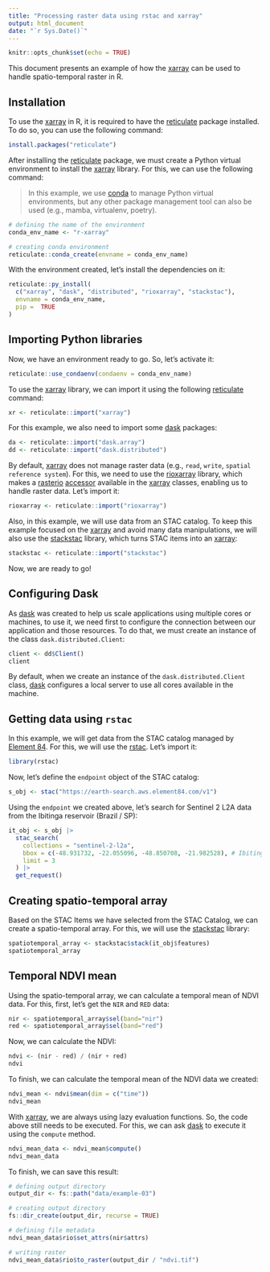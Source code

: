 ```yaml
---
title: "Processing raster data using rstac and xarray"
output: html_document
date: "`r Sys.Date()`"
---
```


```r
knitr::opts_chunk$set(echo = TRUE)
```

This document presents an example of how the [xarray](https://docs.xarray.dev/en/stable/index.html) can be used to handle spatio-temporal raster in R.

## Installation

To use the [xarray](https://docs.xarray.dev/en/stable/index.html) in R, it is required to have the [reticulate](https://rstudio.github.io/reticulate/) package installed. To do so, you can use the following command:

```r
install.packages("reticulate")
```

After installing the [reticulate](https://rstudio.github.io/reticulate/) package, we must create a Python virtual environment to install the [xarray](https://docs.xarray.dev/en/stable/index.html) library. For this, we can use the following command:

> In this example, we use [conda](https://docs.conda.io/en/latest/) to manage Python virtual environments, but any other package management tool can also be used (e.g., mamba, virtualenv, poetry).

```r
# defining the name of the environment
conda_env_name <- "r-xarray"

# creating conda environment
reticulate::conda_create(envname = conda_env_name)
```

With the environment created, let's install the dependencies on it:

```r
reticulate::py_install(
  c("xarray", "dask", "distributed", "rioxarray", "stackstac"),
  envname = conda_env_name,
  pip =  TRUE
)
```

## Importing Python libraries

Now, we have an environment ready to go. So, let's activate it:

```r
reticulate::use_condaenv(condaenv = conda_env_name)
```

To use the [xarray](https://docs.xarray.dev/en/stable/index.html) library, we can import it using the following [reticulate](https://rstudio.github.io/reticulate/) command:

```r
xr <- reticulate::import("xarray")
```

For this example, we also need to import some [dask](https://www.dask.org/) packages:

```r
da <- reticulate::import("dask.array")
dd <- reticulate::import("dask.distributed")
```

By default, [xarray](https://docs.xarray.dev/en/stable/index.html) does not manage raster data (e.g., `read`, `write`, `spatial reference system`). For this, we need to use the [rioxarray](https://corteva.github.io/rioxarray/html/index.html) library, which makes a [rasterio](https://rasterio.readthedocs.io/en/latest/index.html) [accessor](https://corteva.github.io/rioxarray/html/getting_started/getting_started.html#rio-accessor) available in the [xarray](https://docs.xarray.dev/en/stable/index.html) classes, enabling us to handle raster data. Let's import it:

```r
rioxarray <- reticulate::import("rioxarray")
```

Also, in this example, we will use data from an STAC catalog. To keep this example focused on the  [xarray](https://docs.xarray.dev/en/stable/index.html) and avoid many data manipulations, we will also use the [stackstac](https://github.com/gjoseph92/stackstac) library, which turns STAC items into an [xarray](https://docs.xarray.dev/en/stable/index.html):

```r
stackstac <- reticulate::import("stackstac")
```

Now, we are ready to go!

## Configuring Dask

As [dask](https://www.dask.org/) was created to help us scale applications using multiple cores or machines, to use it, we need first to configure the connection between our application and those resources. To do that, we must create an instance of the class `dask.distributed.Client`:

```r
client <- dd$Client()
client
```

By default, when we create an instance of the `dask.distributed.Client` class, [dask](#) configures a local server to use all cores available in the machine.

## Getting data using `rstac`

In this example, we will get data from the STAC catalog managed by [Element 84](https://www.element84.com/). For this, we will use the [rstac](https://brazil-data-cube.github.io/rstac/). Let's import it:

```r
library(rstac)
```

Now, let's define the `endpoint` object of the STAC catalog:

```r
s_obj <- stac("https://earth-search.aws.element84.com/v1")
```

Using the `endpoint` we created above, let's search for Sentinel 2 L2A data from the Ibitinga reservoir (Brazil / SP):

```r
it_obj <- s_obj |>
  stac_search(
    collections = "sentinel-2-l2a",
    bbox = c(-48.931732, -22.055096, -48.850708, -21.982528), # Ibitinga/SP
    limit = 3
  ) |>
  get_request()
```

## Creating spatio-temporal array

Based on the STAC Items we have selected from the STAC Catalog, we can create a spatio-temporal array. For this, we will use the [stackstac](https://github.com/gjoseph92/stackstac) library:

```r
spatiotemporal_array <- stackstac$stack(it_obj$features)
spatiotemporal_array
```

## Temporal NDVI mean

Using the spatio-temporal array, we can calculate a temporal mean of NDVI data. For this, first, let's get the `NIR` and `RED` data:

```r
nir <- spatiotemporal_array$sel(band="nir")
red <- spatiotemporal_array$sel(band="red")
```

Now, we can calculate the NDVI:

```r
ndvi <- (nir - red) / (nir + red)
ndvi
```

To finish, we can calculate the temporal mean of the NDVI data we created:

```r
ndvi_mean <- ndvi$mean(dim = c("time"))
ndvi_mean
```

With [xarray](https://docs.xarray.dev/en/stable/index.html), we are always using lazy evaluation functions. So, the code above still needs to be executed. For this, we can ask [dask](https://www.dask.org/) to execute it using the `compute` method.

```r
ndvi_mean_data <- ndvi_mean$compute()
ndvi_mean_data
```

To finish, we can save this result:

```r
# defining output directory
output_dir <- fs::path("data/example-03")

# creating output directory
fs::dir_create(output_dir, recurse = TRUE)

# defining file metadata
ndvi_mean_data$rio$set_attrs(nir$attrs)

# writing raster
ndvi_mean_data$rio$to_raster(output_dir / "ndvi.tif")
```
